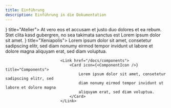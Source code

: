 ```yaml
---
title: Einführung
description: Einführung in die Dokumentation
---
```



<Cards>
	<Link href="/docs/atelier">
		<Card icon={<Book />} title="Atelier">
    								At vero eos et accusam et justo duo dolores et ea rebum. Stet
    								clita kasd gubergren, no sea takimata sanctus est Lorem ipsum
    								dolor sit amet.
    							</Card>
    						</Link>
    						<Link href="/docs/xeniapolis">
    							<Card icon={<AlbumIcon />} title="Xeniapolis">
    								Lorem ipsum dolor sit amet, consetetur sadipscing elitr, sed
    								diam nonumy eirmod tempor invidunt ut labore et dolore magna
    								aliquyam erat, sed diam voluptua.
    							</Card>
    							</Link>

    						<Link href="/docs/components">
    							<Card icon={<ComponentIcon />} title="Components">
    								Lorem ipsum dolor sit amet, consetetur sadipscing elitr, sed
    								diam nonumy eirmod tempor invidunt ut labore et dolore magna
    								aliquyam erat, sed diam voluptua.
    							</Card>
    						</Link>

</Cards>
